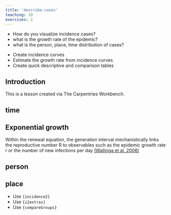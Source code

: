 ```yaml
---
title: 'describe-cases'
teaching: 10
exercises: 2
---
```


:::::::::::::::::::::::::::::::::::::: questions 

- How do you visualize incidence cases?
- what is the growth rate of the epidemic?
- what is the person, place, time distribution of cases?
<!-- - what are the epidemiological characteristics of the infection? -->

::::::::::::::::::::::::::::::::::::::::::::::::

::::::::::::::::::::::::::::::::::::: objectives

- Create incidence curves
- Estimate the growth rate from incidence curves
- Create quick descriptive and comparison tables

::::::::::::::::::::::::::::::::::::::::::::::::

## Introduction

This is a lesson created via The Carpentries Workbench. 

## time

## Exponential growth

Within the renewal equation, the generation interval mechanistically links the reproductive number R to observables such as the epidemic growth rate r or the number of new infections per day [(Wallinga et al. 2006)](https://royalsocietypublishing.org/doi/10.1098/rspb.2006.3754)

## person

## place

<!-- https://gitlab.renkulab.io/the-graph-courses/further-data-analysis-with-r-staging/-/tree/master/ch06_basic_geospatial_viz/lessons -->

::::::::::::::::::::::::::::::::::::: keypoints 

- Use `{incidence2}` 
- Use `{i2extras}`
- Use `{compareGroups}`

::::::::::::::::::::::::::::::::::::::::::::::::

